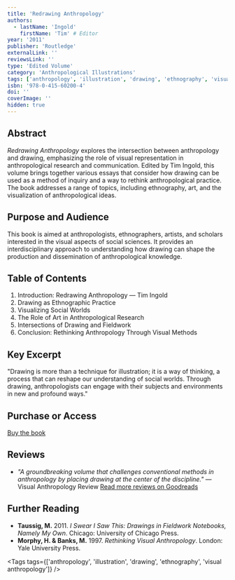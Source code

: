 ```yaml
---
title: 'Redrawing Anthropology'
authors:
  - lastName: 'Ingold'
    firstName: 'Tim' # Editor
year: '2011'
publisher: 'Routledge'
externalLink: ''
reviewsLink: ''
type: 'Edited Volume'
category: 'Anthropological Illustrations'
tags: ['anthropology', 'illustration', 'drawing', 'ethnography', 'visual anthropology']
isbn: '978-0-415-60200-4'
doi: ''
coverImage: ''
hidden: true
---
```


## Abstract

_Redrawing Anthropology_ explores the intersection between anthropology and drawing, emphasizing the role of visual representation in anthropological research and communication. Edited by Tim Ingold, this volume brings together various essays that consider how drawing can be used as a method of inquiry and a way to rethink anthropological practice. The book addresses a range of topics, including ethnography, art, and the visualization of anthropological ideas.

## Purpose and Audience

This book is aimed at anthropologists, ethnographers, artists, and scholars interested in the visual aspects of social sciences. It provides an interdisciplinary approach to understanding how drawing can shape the production and dissemination of anthropological knowledge.

## Table of Contents

1. Introduction: Redrawing Anthropology — Tim Ingold
2. Drawing as Ethnographic Practice
3. Visualizing Social Worlds
4. The Role of Art in Anthropological Research
5. Intersections of Drawing and Fieldwork
6. Conclusion: Rethinking Anthropology Through Visual Methods

## Key Excerpt

"Drawing is more than a technique for illustration; it is a way of thinking, a process that can reshape our understanding of social worlds. Through drawing, anthropologists can engage with their subjects and environments in new and profound ways."

## Purchase or Access

[Buy the book](https://www.routledge.com/Redrawing-Anthropology/Tim-Ingold/p/book/9780415602004)

## Reviews

- _"A groundbreaking volume that challenges conventional methods in anthropology by placing drawing at the center of the discipline."_ — Visual Anthropology Review
  [Read more reviews on Goodreads](https://www.goodreads.com/book/show/12345)

## Further Reading

- **Taussig, M.** 2011. _I Swear I Saw This: Drawings in Fieldwork Notebooks, Namely My Own_. Chicago: University of Chicago Press.
- **Morphy, H. & Banks, M.** 1997. _Rethinking Visual Anthropology_. London: Yale University Press.

<Tags tags={['anthropology', 'illustration', 'drawing', 'ethnography', 'visual anthropology']} />
